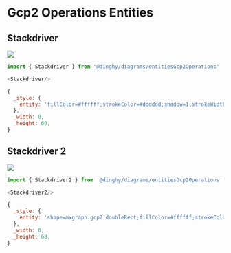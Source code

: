 
# Gcp2 Operations Entities


## Stackdriver

<Tabs>
  <TabItem value="Preview">

![](./stackdriver.png#drawio)

  </TabItem>
  <TabItem value="Usage">
    
```js
import { Stackdriver } from '@dinghy/diagrams/entitiesGcp2Operations'

<Stackdriver/>
```

  </TabItem>
  <TabItem value="Definition">
    
```js
{
  _style: {
    entity: 'fillColor=#ffffff;strokeColor=#dddddd;shadow=1;strokeWidth=1;rounded=1;absoluteArcSize=1;arcSize=2;',
  },
  _width: 0,
  _height: 60,
}
```

  </TabItem>
</Tabs>


## Stackdriver 2

<Tabs>
  <TabItem value="Preview">

![](./stackdriver-2.png#drawio)

  </TabItem>
  <TabItem value="Usage">
    
```js
import { Stackdriver2 } from '@dinghy/diagrams/entitiesGcp2Operations'

<Stackdriver2/>
```

  </TabItem>
  <TabItem value="Definition">
    
```js
{
  _style: {
    entity: 'shape=mxgraph.gcp2.doubleRect;fillColor=#ffffff;strokeColor=#dddddd;shadow=1;strokeWidth=1;rounded=1;absoluteArcSize=1;arcSize=2;',
  },
  _width: 0,
  _height: 68,
}
```

  </TabItem>
</Tabs>


